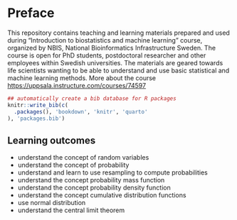 # Preface {.unnumbered}

This repository contains teaching and learning materials prepared and used during "Introduction to biostatistics and machine learning" course, organized by NBIS, National Bioinformatics Infrastructure Sweden. The course is open for PhD students, postdoctoral researcher and other employees within Swedish universities. The materials are geared towards life scientists wanting to be able to understand and use basic statistical and machine learning methods. More about the course <https://uppsala.instructure.com/courses/74597>

```r
## automatically create a bib database for R packages
knitr::write_bib(c(
  .packages(), 'bookdown', 'knitr', 'quarto'
), 'packages.bib')
```

## Learning outcomes {.unnumbered}

-   understand the concept of random variables
-   understand the concept of probability
-   understand and learn to use resampling to compute probabilities
-   understand the concept probability mass function
-   understand the concept probability density function
-   understand the concept cumulative distribution functions
-   use normal distribution
-   understand the central limit theorem
